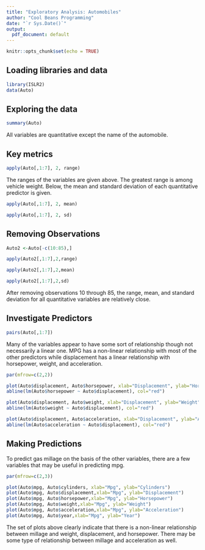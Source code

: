 ```yaml
---
title: "Exploratory Analysis: Automobiles"
author: "Cool Beans Programming"
date: "`r Sys.Date()`"
output:
  pdf_document: default
---
```



```r
knitr::opts_chunk$set(echo = TRUE)
```


## Loading libraries and data

```r
library(ISLR2)
data(Auto)
```

## Exploring the data

```r
summary(Auto)
```

All variables are quantitative except the name of the automobile. 


## Key metrics

```r
apply(Auto[,1:7], 2, range)
```

The ranges of the variables are given above. The greatest range is among vehicle weight. Below, the mean and standard deviation of each quantitative predictor is given.

```r
apply(Auto[,1:7], 2, mean)
```

```r
apply(Auto[,1:7], 2, sd)
```

## Removing Observations 
```r
Auto2 <-Auto[-c(10:85),]
```


```r
apply(Auto2[,1:7],2,range)
```

```r
apply(Auto2[,1:7],2,mean)
```

```r
apply(Auto2[,1:7],2,sd)
```

After removing observations 10 through 85, the range, mean, and standard deviation for all quantitative variables are relatively close. 

## Investigate Predictors

```r
pairs(Auto[,1:7])
``` 
Many of the variables appear to have some sort of relationship though not necessarily a linear one. MPG has a non-linear relationship with most of the other predictors while displacement has a linear relationship with horsepower, weight, and acceleration. 

```r

par(mfrow=c(2,2))

plot(Auto$displacement, Auto$horsepower, xlab="Displacement", ylab="Horsepower")
abline(lm(Auto$horsepower ~ Auto$displacement), col="red")

plot(Auto$displacement, Auto$weight, xlab="Displacement", ylab="Weight")
abline(lm(Auto$weight ~ Auto$displacement), col="red")

plot(Auto$displacement, Auto$acceleration, xlab="Displacement", ylab="Acceleration")
abline(lm(Auto$acceleration ~ Auto$displacement), col="red")


```
## Making Predictions

To predict gas millage on the basis of the other variables, there are a few variables that may be useful in predicting mpg. 

```r
par(mfrow=c(2,3))

plot(Auto$mpg, Auto$cylinders, xlab="Mpg", ylab="Cylinders")
plot(Auto$mpg, Auto$displacement,xlab="Mpg", ylab="Displacement")
plot(Auto$mpg, Auto$horsepower,xlab="Mpg", ylab="Horsepower")
plot(Auto$mpg, Auto$weight,xlab="Mpg", ylab="Weight")
plot(Auto$mpg, Auto$acceleration,xlab="Mpg", ylab="Acceleration")
plot(Auto$mpg, Auto$year,xlab="Mpg", ylab="Year")


```
The set of plots above clearly indicate that there is a non-linear relationship between millage and weight, displacement, and horsepower. There may be some type of relationship between millage and acceleration as well. 
